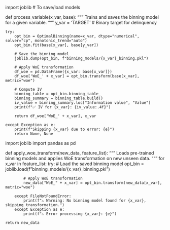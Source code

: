 import joblib  # To save/load models

def process_variable(x_var, base):
    """
    Trains and saves the binning model for a given variable.
    """
    y_var = 'TARGET'  # Binary target for delinquency

    try:
        opt_bin = OptimalBinning(name=x_var, dtype="numerical", solver="cp", monotonic_trend="auto")
        opt_bin.fit(base[x_var], base[y_var])

        # Save the binning model
        joblib.dump(opt_bin, f"binning_models/{x_var}_binning.pkl")

        # Apply WoE transformation
        df_woe = pd.DataFrame({x_var: base[x_var]})
        df_woe['WoE_' + x_var] = opt_bin.transform(base[x_var], metric="woe")

        # Compute IV
        binning_table = opt_bin.binning_table_
        binning_summary = binning_table.build()
        iv_value = binning_summary.loc["Information value", "Value"]
        print(f"✅ IV for {x_var}: {iv_value:.4f}")

        return df_woe['WoE_' + x_var], x_var

    except Exception as e:
        print(f"Skipping {x_var} due to error: {e}")
        return None, None


import joblib
import pandas as pd

def apply_woe_transform(new_data, feature_list):
    """
    Loads pre-trained binning models and applies WoE transformation on new unseen data.
    """
    for x_var in feature_list:
        try:
            # Load the saved binning model
            opt_bin = joblib.load(f"binning_models/{x_var}_binning.pkl")

            # Apply WoE transformation
            new_data["WoE_" + x_var] = opt_bin.transform(new_data[x_var], metric="woe")

        except FileNotFoundError:
            print(f"⚠️ Warning: No binning model found for {x_var}, skipping transformation.")
        except Exception as e:
            print(f"⚠️ Error processing {x_var}: {e}")

    return new_data